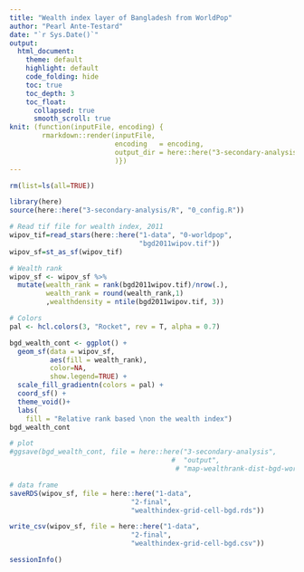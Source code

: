 ```yaml
---
title: "Wealth index layer of Bangladesh from WorldPop"
author: "Pearl Ante-Testard"
date: "`r Sys.Date()`"
output: 
  html_document:
    theme: default
    highlight: default
    code_folding: hide
    toc: true
    toc_depth: 3
    toc_float:
      collapsed: true
      smooth_scroll: true
knit: (function(inputFile, encoding) {
        rmarkdown::render(inputFile, 
                          encoding   = encoding, 
                          output_dir = here::here("3-secondary-analysis/output")
                          )})
---
```


```r

rm(list=ls(all=TRUE))

```


```r

library(here)
source(here::here("3-secondary-analysis/R", "0_config.R"))

```

```r

# Read tif file for wealth index, 2011
wipov_tif=read_stars(here::here("1-data", "0-worldpop",
                                "bgd2011wipov.tif"))
wipov_sf=st_as_sf(wipov_tif)

```

```r

# Wealth rank
wipov_sf <- wipov_sf %>%
  mutate(wealth_rank = rank(bgd2011wipov.tif)/nrow(.),
         wealth_rank = round(wealth_rank,1)
         ,wealthdensity = ntile(bgd2011wipov.tif, 3))

```

```r

# Colors
pal <- hcl.colors(3, "Rocket", rev = T, alpha = 0.7)

bgd_wealth_cont <- ggplot() +
  geom_sf(data = wipov_sf, 
          aes(fill = wealth_rank), 
          color=NA,
          show.legend=TRUE) + 
  scale_fill_gradientn(colors = pal) +
  coord_sf() + 
  theme_void()+
  labs(
    fill = "Relative rank based \non the wealth index")
bgd_wealth_cont

```

```r

# plot
#ggsave(bgd_wealth_cont, file = here::here("3-secondary-analysis", 
                                        #  "output",
                                         # "map-wealthrank-dist-bgd-worldpop.jpg"), height=8,width=7)

# data frame
saveRDS(wipov_sf, file = here::here("1-data",
                              "2-final",
                              "wealthindex-grid-cell-bgd.rds"))

write_csv(wipov_sf, file = here::here("1-data",
                              "2-final",
                              "wealthindex-grid-cell-bgd.csv"))
```

```r
sessionInfo()

```